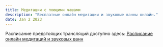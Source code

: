 ```yaml
---
title: Медитации с поющими чашами
description: "Бесплатные онлайн медитации и звуковые ванны онлайн."
date: Jan 2 2023
---
```


Расписание предстоящих трансляций доступно здесь: [Расписание онлайн медитаций и звуковых ванн](https://taplink.cc/dremati "Расписание онлайн медитаций и звуковых ванн !")
